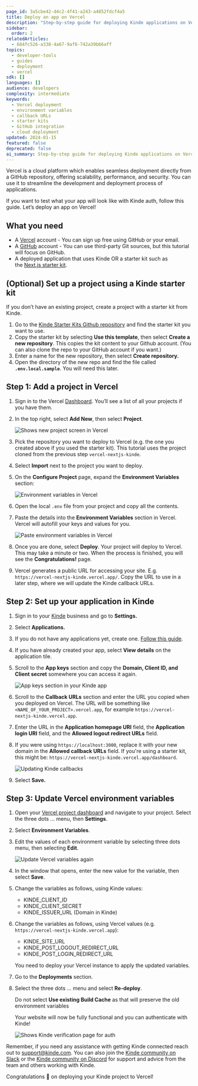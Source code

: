 ```yaml
---
page_id: 3a5cbe42-d4c2-4f41-a243-a4852fdcf4a5
title: Deploy an app on Vercel
description: "Step-by-step guide for deploying Kinde applications on Vercel including environment variable configuration, callback URL setup, and starter kit integration."
sidebar:
  order: 2
relatedArticles:
  - 684fc526-a338-4a67-9af6-742a39b66aff
topics:
  - developer-tools
  - guides
  - deployment
  - vercel
sdk: []
languages: []
audience: developers
complexity: intermediate
keywords:
  - Vercel deployment
  - environment variables
  - callback URLs
  - starter kits
  - GitHub integration
  - cloud deployment
updated: 2024-01-15
featured: false
deprecated: false
ai_summary: Step-by-step guide for deploying Kinde applications on Vercel including environment variable configuration, callback URL setup, and starter kit integration.
---
```


Vercel is a cloud platform which enables seamless deployment directly from a GitHub repository, offering scalability, performance, and security. You can use it to streamline the development and deployment process of applications. 

If you want to test what your app will look like with Kinde auth, follow this guide. Let’s deploy an app on Vercel!

## What you need

- A [Vercel](https://vercel.com/) account - You can sign up free using GitHub or your email.
- A [GitHub](https://github.com/) account - You can use third-party Git sources, but this tutorial will focus on GitHub.
- A deployed application that uses Kinde OR a starter kit such as the [Next.js starter kit](https://github.com/kinde-starter-kits/kinde-nextjs-app-router-starter-kit).

## (Optional) Set up a project using a Kinde starter kit

If you don’t have an existing project, create a project with a starter kit from Kinde.

1. Go to the [Kinde Starter Kits Github repository](https://github.com/kinde-starter-kits/) and find the starter kit you want to use.
2. Copy the starter kit by selecting **Use this template**, then select **Create a new repository**. This copies the kit content to your Github account. (You can also clone the repo to your GitHub account if you want.)
3. Enter a name for the new repository, then select **Create repository.**
4. Open the directory of the new repo and find the file called **`.env.local.sample`**. You will need this later.

## Step 1: Add a project in Vercel

1. Sign in to the Vercel [Dashboard](https://vercel.com/dashboard). You’ll see a list of all your projects if you have them. 
2. In the top right, select **Add New**, then select **Project**. 
    
   ![Shows new project screen in Vercel](https://imagedelivery.net/skPPZTHzSlcslvHjesZQcQ/6714b3d9-5725-454a-2dde-e06e6a832200/public)
    
3. Pick the repository you want to deploy to Vercel (e.g. the one you created above if you used the starter kit). This tutorial uses the project cloned from the previous step `vercel-nextjs-kinde`.
4. Select **Import** next to the project you want to deploy. 
5. On the **Configure Project** page, expand the **Environment Variables** section:
    
   ![Environment variables in Vercel](https://imagedelivery.net/skPPZTHzSlcslvHjesZQcQ/b95cb15a-4f2a-4aa7-9362-51561ea1c100/public)
    
6. Open the local `.env` file from your project and copy all the contents.
7. Paste the details into the **Environment Variables** section in Vercel. Vercel will autofill your keys and values for you.
    
   ![Paste environment variables in Vercel](https://imagedelivery.net/skPPZTHzSlcslvHjesZQcQ/faa5d8a5-7d00-4db8-d477-ba6607ad6e00/public)
    
8. Once you are done, select **Deploy**. Your project will deploy to Vercel. This may take a minute or two. When the process is finished, you will see the **Congratulations!** page.
9. Vercel generates a public URL for accessing your site. E.g. `https://vercel-nextjs-kinde.vercel.app/`. Copy the URL to use in a later step, where we will update the Kinde callback URLs.

## Step 2: Set up your application in Kinde

1. Sign in to your [Kinde](kinde.com) business and go to **Settings.**
2. Select **Applications.**
3. If you do not have any applications yet, create one. [Follow this guide](https://docs.kinde.com/build/applications/add-and-manage-applications/).
4. If you have already created your app, select **View details** on the application tile. 
5. Scroll to the **App keys** section and copy the **Domain, Client ID, and Client secret** somewhere you can access it again.
    
   ![App keys section in your Kinde app](https://imagedelivery.net/skPPZTHzSlcslvHjesZQcQ/f6b6879b-2e12-4255-6b7d-864b57c3a400/public)
    
6. Scroll to the **Callback URLs** section and enter the URL you copied when you deployed on Vercel. The URL will be something like `<NAME_OF_YOUR_PROJECT>.vercel.app`, for example `https://vercel-nextjs-kinde.vercel.app`. 
7. Enter the URL in the **Application homepage URI** field, the **Application login URI** field, and the **Allowed logout redirect URLs** field.
8. If you were using `https://localhost:3000`, replace it with your new domain in the **Allowed callback URLs** field. If you're using a starter kit, this might be: `https://vercel-nextjs-kinde.vercel.app/dashboard`. 
    
   ![Updating Kinde callbacks](https://imagedelivery.net/skPPZTHzSlcslvHjesZQcQ/e4351ab5-a0cc-446c-f124-8f941c855900/public)
    
9. Select **Save.**

## Step 3: Update Vercel environment variables

1. Open your [Vercel project dashboard](https://vercel.com/dashboard) and navigate to your project. Select the three dots … menu, then **Settings**.
2. Select **Environment Variables**.
3. Edit the values of each environment variable by selecting three dots menu, then selecting **Edit**.
    
   ![Update Vercel variables again](https://imagedelivery.net/skPPZTHzSlcslvHjesZQcQ/339ec567-e386-4393-b4bd-da0f5b34fe00/public)
    
4. In the window that opens, enter the new value for the variable, then select **Save**.
5. Change the variables as follows, using Kinde values:
    - KINDE_CLIENT_ID
    - KINDE_CLIENT_SECRET
    - KINDE_ISSUER_URL (Domain in Kinde)
6. Change the variables as follows, using Vercel values (e.g. `https://vercel-nextjs-kinde.vercel.app`):
    - KINDE_SITE_URL
    - KINDE_POST_LOGOUT_REDIRECT_URL
    - KINDE_POST_LOGIN_REDIRECT_URL
    
    You need to deploy your Vercel instance to apply the updated variables. 
    
7. Go to the **Deployments** section.
8. Select the three dots … menu and select **Re-deploy**.
    
    <Aside>
      
    Do not select **Use existing Build Cache** as that will preserve the old environment variables
    
    </Aside>
    
    Your website will now be fully functional and you can authenticate with Kinde! 
    
    ![Shows Kinde verification page for auth](https://imagedelivery.net/skPPZTHzSlcslvHjesZQcQ/d7ecbc5a-08ee-407c-f2a6-60e753198200/public)

Remember, if you need any assistance with getting Kinde connected reach out to [support@kinde.com](mailto:support@kinde.com).
You can also join the [Kinde community on Slack](https://join.slack.com/t/thekindecommunity/shared_invite/zt-26hdaavyc-CfOa06vP23guSwK~~OpFMQ) or the [Kinde community on Discord](https://discord.com/invite/tw5ng5tK6V) for support and advice from the team and others working with Kinde.
    
Congratulations 🎉 on deploying your Kinde project to Vercel!

